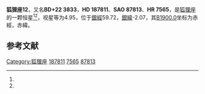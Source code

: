 {{Starbox begin
| name = 狐狸座12
}}
{{Starbox observe
| epoch = [[J2000.0|J2000.0]]
| constell = [[狐狸座|狐狸座]]<ref name=SIMBAD>{{cite web
 | url=http://simbad.u-strasbg.fr/simbad/sim-id?Ident=HR+7565
 | title =Pulsating variable Star
 | publisher=Centre de Données astronomiques de Strasbourg
 | work=SIMBAD
 | accessdate=2012-07-13}}</ref><ref name=DATA>{{cite web
 | url=http://vizier.u-strasbg.fr/viz-bin/VizieR-5?-out.add=.&-source=5050&-corr=PK=HR&-out.max=9999&HR=7565
 | title =VizieR Detailed Page
 | accessdate=2012-07-13}}</ref>
| 星官 = 
| ra = {{RA|19|51|4.1}}<ref name=SIMBAD /><ref name=DATA />
| dec = {{DEC|+22|36|36}}<ref name=SIMBAD /><ref name=DATA />
| appmag_v = 4.95<ref name=SIMBAD /><ref name=DATA />
}}
{{Starbox character
| class = B2.5Ve<ref name=SIMBAD /><ref name=DATA />
| b-v = -0.14<ref name=SIMBAD /><ref name=DATA />
| u-b = -0.68<ref name=SIMBAD /><ref name=DATA />
| r-i = -0.14<ref name=SIMBAD /><ref name=DATA />
| variable = 
}}
{{Starbox astrometry
| radial_v = -0.68
| prop_mo_ra = -31
| parallax = 
| p_error = 
}}
{{Starbox catalog
| names =BD+22 3833，[[SAO星表|SAO]] 87813，[[HD星表|HD]] 187811，[[HR星表|HR]] 7565}}
{{Starbox reference |Simbad=HR+7565}}
{{Starbox end}}

'''狐狸座12'''，又名'''BD+22 3833'''，'''HD 187811'''、'''SAO 87813'''、'''HR 7565'''，是[[狐狸座|狐狸座]]的一颗恒星<ref name=SIMBAD /><ref name=DATA />，视星等为4.95，位于[[銀道座標系|銀經]]59.72，[[銀道座標系|銀緯]]-2.07，其[[B1900.0|B1900.0]]坐标为赤經{{RA|19|46|45.7}}，赤緯{{DEC|+22|-2.07|20}}。

== 参考文献 ==
{{reflist}}

{{star-stub}}

{{狐狸座恒星}}
{{星官|左旗|9|30}}
[[Category:狐狸座|Category:狐狸座]]
[[Category:HD和HDE天體|187811]]
[[Category:HR天體|7565]]
[[Category:SAO天體|87813]]